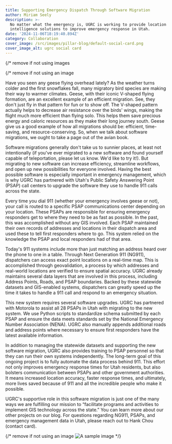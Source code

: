 ```yaml
---
title: Supporting Emergency Dispatch Through Software Migration
author: Miriam Seely
description: >-
  No matter what the emergency is, UGRC is working to provide location
  intelligence solutions to improve emergency response in Utah.
date: '2024-11-06T18:19:40.894Z'
category: Collaboration
cover_image: /src/images/pillar-blog/default-social-card.png
cover_image_alt: ugrc social card
---
```


{/* remove if not using images

{/* remove if not using an image

Have you seen any geese flying overhead lately? As the weather turns colder and the first snowflakes fall, many migratory bird species are making their way to warmer climates. Geese, with their iconic V-shaped flying formation, are an excellent example of an efficient migration. See, they don't just fly in that pattern for fun or to show off. The V-shaped pattern actually helps to decrease air resistance over the birds' wings, making the flight much more efficient than flying solo. This helps them save precious energy and caloric resources as they make their long journey south. Geese give us a good example of how all migrations should be: efficient, time-saving, and resource-conserving. So, when we talk about software migrations, we ought to take a page out of the avian book.

Software migrations generally don't take us to sunnier places, at least not intentionally (if you've ever migrated to a new software and found yourself capable of teleportation, please let us know. We'd like to try it!). But migrating to new software can increase efficiency, streamline workflows, and open up new possibilities for everyone involved. Having the best possible software is especially important in emergency management, which is why UGRC has partnered with Utah's Public Safety Answering Point (PSAP) call centers to upgrade the software they use to handle 911 calls across the state. 

Every time you dial 911 (whether your emergency involves geese or not), your call is routed to a specific PSAP communications center depending on your location. These PSAPs are responsible for ensuring emergency responders get to where they need to be as fast as possible. In the past, this was accomplished without any GIS involved. Each PSAP maintained their own records of addresses and locations in their dispatch area and used these to tell first responders where to go. This system relied on the knowledge the PSAP and local responders had of that area.

Today's 911 systems include more than just matching an address heard over the phone to one in a table. Through Next Generation 911 (NG911), dispatchers can access exact point locations on a real-time map. This is accomplished through geovalidation, a process by which addresses and real-world locations are verified to ensure spatial accuracy. UGRC already maintains several data layers that are involved in this process, including Address Points, Roads, and PSAP boundaries. Backed by these statewide datasets and GIS-enabled systems, dispatchers can greatly speed up the time it takes to handle a 911 call and respond to an emergency situation.

This new system requires several software upgrades. UGRC has partnered with Motorola to assist all 28 PSAPs in Utah with migrating to the new system. We use Python scripts to standardize schema submitted by each PSAP and ensure the data meets standards set by the National Emergency Number Association (NENA). UGRC also manually appends additional roads and address points where necessary to ensure first responders have the latest available information. 

In addition to managing the statewide datasets and supporting the new software migration, UGRC also provides training to PSAP personnel so that they can run their own systems independently. The long-term goal of this ongoing project is to fully automate the data process behind 911. This effort not only improves emergency response times for Utah residents, but also bolsters communication between PSAPs and other government authorities. It means increased location accuracy, faster response times, and ultimately, more lives saved because of 911 and all the incredible people who make it possible.

UGRC's supportive role in this software migration is just one of the many ways we are fulfilling our mission to “facilitate programs and activities to implement GIS technology across the state.” You can learn more about our other projects on our blog. For questions regarding NG911, PSAPs, and emergency management data in Utah, please reach out to Hank Chou (contact card).

{/* remove if not using an image
<Image src={myImage} loading="eager" alt="A sample image" /> */}
